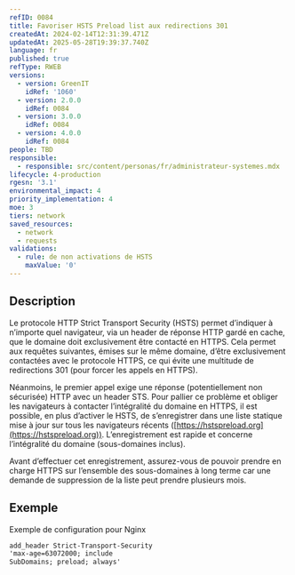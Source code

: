 ```yaml
---
refID: 0084
title: Favoriser HSTS Preload list aux redirections 301
createdAt: 2024-02-14T12:31:39.471Z
updatedAt: 2025-05-28T19:39:37.740Z
language: fr
published: true
refType: RWEB
versions:
  - version: GreenIT
    idRef: '1060'
  - version: 2.0.0
    idRef: 0084
  - version: 3.0.0
    idRef: 0084
  - version: 4.0.0
    idRef: 0084
people: TBD
responsible:
  - responsible: src/content/personas/fr/administrateur-systemes.mdx
lifecycle: 4-production
rgesn: '3.1'
environmental_impact: 4
priority_implementation: 4
moe: 3
tiers: network
saved_resources:
  - network
  - requests
validations:
  - rule: de non activations de HSTS
    maxValue: '0'
---
```


## Description

Le protocole HTTP Strict Transport Security (HSTS) permet d’indiquer à n’importe quel navigateur, via un header de réponse HTTP gardé en cache, que le domaine doit exclusivement être contacté en HTTPS. Cela permet aux requêtes suivantes, émises sur le même domaine, d’être exclusivement contactées avec le protocole HTTPS, ce qui évite une multitude de redirections 301 (pour forcer les appels en HTTPS).

Néanmoins, le premier appel exige une réponse (potentiellement non sécurisée) HTTP avec un header STS. Pour pallier ce problème et obliger les navigateurs à contacter l’intégralité du domaine en HTTPS, il est possible, en plus d’activer le HSTS, de s’enregistrer dans une liste statique mise à jour sur tous les navigateurs récents ([https://hstspreload.org](https://hstspreload.org)). L’enregistrement est rapide et concerne l’intégralité du domaine (sous-domaines inclus).

Avant d’effectuer cet enregistrement, assurez-vous de pouvoir prendre en charge HTTPS sur l’ensemble des sous-domaines à long terme car une demande de suppression de la liste peut prendre plusieurs mois.

## Exemple

Exemple de configuration pour Nginx

```apache
add_header Strict-Transport-Security
'max-age=63072000; include
SubDomains; preload; always'
```
